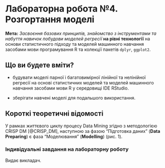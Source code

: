 # Лабораторна робота №4. Розгортання моделі


__Мета:__ _Засвоєння базових принципів, знайомство з інструментами та набуття навичок побудови моделей регресії_ __на рівні технології__ на основи статистичного підходу та моделей машинного навчання засобами мови програмування R та колекції пакетів `dplyr`, `ggplot2`. 


## Що ви будете вміти?

* будувати моделі парної і багатовимірної лінійної та нелінійної регресії на основі статистичних моделей та моделей машинного навчання засобами мови R у середовищі IDE RStudio.

* зберігати навчені моделі для подальшого використання.



## Короткі теоретичні відомості

У рамках життєвого циклу процесу Data Mining згідно з методологією CRISP DM [@CRISP_DM], наступною за  фазою "Підготовка даних" (__Data Preparing__) є фаза "Моделювання" (__Modelling__) (рис. 1).     



### Індивідуальні завдання на лабораторну роботу

Видає викладач.


